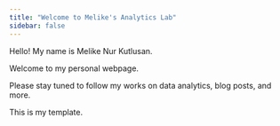 ```yaml
---
title: "Welcome to Melike's Analytics Lab"
sidebar: false 
---
```


Hello! My name is Melike Nur Kutlusan.

Welcome to my personal webpage.

Please stay tuned to follow my works on data analytics, blog posts, and more.

This is my template.

